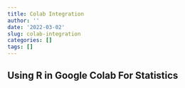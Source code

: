 ```yaml
---
title: Colab Integration
author: ''
date: '2022-03-02'
slug: colab-integration
categories: []
tags: []
---
```

## Using R in Google Colab For Statistics 

<script src="https://gist.github.com/vsomesula/4c5a03e9c53ecf7812073121a07d3ce6.js"></script>